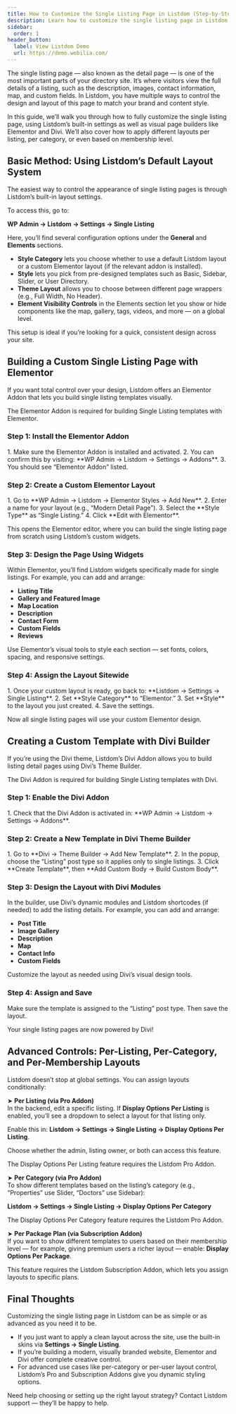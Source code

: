 ```yaml
---
title: How to Customize the Single Listing Page in Listdom (Step-by-Step)
description: Learn how to customize the single listing page in Listdom using built-in settings, Elementor, Divi, and advanced layout options.
sidebar:
  order: 1
header_button:
  label: View Listdom Demo
  url: https://demo.webilia.com/
---
```



The single listing page — also known as the detail page — is one of the most important parts of your directory site. It’s where visitors view the full details of a listing, such as the description, images, contact information, map, and custom fields. In Listdom, you have multiple ways to control the design and layout of this page to match your brand and content style.

In this guide, we’ll walk you through how to fully customize the single listing page, using Listdom’s built-in settings as well as visual page builders like Elementor and Divi. We’ll also cover how to apply different layouts per listing, per category, or even based on membership level.

## Basic Method: Using Listdom’s Default Layout System

The easiest way to control the appearance of single listing pages is through Listdom’s built-in layout settings.

To access this, go to:

**WP Admin → Listdom → Settings → Single Listing**

Here, you’ll find several configuration options under the **General** and **Elements** sections.

- **Style Category** lets you choose whether to use a default Listdom layout or a custom Elementor layout (if the relevant addon is installed).  
- **Style** lets you pick from pre-designed templates such as Basic, Sidebar, Slider, or User Directory.  
- **Theme Layout** allows you to choose between different page wrappers (e.g., Full Width, No Header).  
- **Element Visibility Controls** in the Elements section let you show or hide components like the map, gallery, tags, videos, and more — on a global level.  

This setup is ideal if you’re looking for a quick, consistent design across your site.

## Building a Custom Single Listing Page with Elementor

If you want total control over your design, Listdom offers an Elementor Addon that lets you build single listing templates visually.

<Aside type="note">
The Elementor Addon is required for building Single Listing templates with Elementor.
</Aside>

### Step 1: Install the Elementor Addon

<Steps>
1. Make sure the Elementor Addon is installed and activated.  
2. You can confirm this by visiting: **WP Admin → Listdom → Settings → Addons**.  
3. You should see “Elementor Addon” listed.  
</Steps>

### Step 2: Create a Custom Elementor Layout

<Steps>
1. Go to **WP Admin → Listdom → Elementor Styles → Add New**.  
2. Enter a name for your layout (e.g., “Modern Detail Page”).  
3. Select the **Style Type** as “Single Listing.”  
4. Click **Edit with Elementor**.  
</Steps>

This opens the Elementor editor, where you can build the single listing page from scratch using Listdom’s custom widgets.

### Step 3: Design the Page Using Widgets

Within Elementor, you’ll find Listdom widgets specifically made for single listings. For example, you can add and arrange:

- **Listing Title**  
- **Gallery and Featured Image**  
- **Map Location**  
- **Description**  
- **Contact Form**  
- **Custom Fields**  
- **Reviews**  

Use Elementor’s visual tools to style each section — set fonts, colors, spacing, and responsive settings.

### Step 4: Assign the Layout Sitewide

<Steps>
1. Once your custom layout is ready, go back to: **Listdom → Settings → Single Listing**.  
2. Set **Style Category** to “Elementor.”  
3. Set **Style** to the layout you just created.  
4. Save the settings.  
</Steps>

Now all single listing pages will use your custom Elementor design.

## Creating a Custom Template with Divi Builder

If you’re using the Divi theme, Listdom’s Divi Addon allows you to build listing detail pages using Divi’s Theme Builder.

<Aside type="note">
The Divi Addon is required for building Single Listing templates with Divi.
</Aside>

### Step 1: Enable the Divi Addon

<Steps>
1. Check that the Divi Addon is activated in: **WP Admin → Listdom → Settings → Addons**.  
</Steps>

### Step 2: Create a New Template in Divi Theme Builder

<Steps>
1. Go to **Divi → Theme Builder → Add New Template**.  
2. In the popup, choose the “Listing” post type so it applies only to single listings.  
3. Click **Create Template**, then **Add Custom Body → Build Custom Body**.  
</Steps>

### Step 3: Design the Layout with Divi Modules

In the builder, use Divi’s dynamic modules and Listdom shortcodes (if needed) to add the listing details. For example, you can add and arrange:

- **Post Title**  
- **Image Gallery**  
- **Description**  
- **Map**  
- **Contact Info**  
- **Custom Fields**  

Customize the layout as needed using Divi’s visual design tools.

### Step 4: Assign and Save

Make sure the template is assigned to the “Listing” post type. Then save the layout.  

Your single listing pages are now powered by Divi!

## Advanced Controls: Per-Listing, Per-Category, and Per-Membership Layouts

Listdom doesn’t stop at global settings. You can assign layouts conditionally:

➤ **Per Listing (via Pro Addon)**  
In the backend, edit a specific listing. If **Display Options Per Listing** is enabled, you’ll see a dropdown to select a layout for that listing only.

Enable this in: **Listdom → Settings → Single Listing → Display Options Per Listing**.  

Choose whether the admin, listing owner, or both can access this feature.

<Aside type="note">
The Display Options Per Listing feature requires the Listdom Pro Addon.
</Aside>

➤ **Per Category (via Pro Addon)**  
To show different templates based on the listing’s category (e.g., “Properties” use Slider, “Doctors” use Sidebar):  

**Listdom → Settings → Single Listing → Display Options Per Category**

<Aside type="note">
The Display Options Per Category feature requires the Listdom Pro Addon.
</Aside>

➤ **Per Package Plan (via Subscription Addon)**  
If you want to show different templates to users based on their membership level — for example, giving premium users a richer layout — enable: **Display Options Per Package**.

<Aside type="note">
This feature requires the Listdom Subscription Addon, which lets you assign layouts to specific plans.
</Aside>

## Final Thoughts

Customizing the single listing page in Listdom can be as simple or as advanced as you need it to be.

- If you just want to apply a clean layout across the site, use the built-in skins via **Settings → Single Listing**.  
- If you’re building a modern, visually branded website, Elementor and Divi offer complete creative control.  
- For advanced use cases like per-category or per-user layout control, Listdom’s Pro and Subscription Addons give you dynamic styling options.  

Need help choosing or setting up the right layout strategy? Contact Listdom support — they’ll be happy to help.
